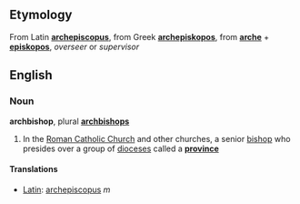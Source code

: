 ==Etymology==
From Latin '''[[archepiscopus]]''', from Greek '''[[archepiskopos]]''', from '''[[arche]]''' + '''[[episkopos]]''', ''overseer'' or ''supervisor''

==English==
===Noun===
'''archbishop''', plural '''[[archbishops]]'''

# In the [[Roman Catholic Church]] and other churches, a senior [[bishop]] who presides over a group of [[diocese]]s called a '''[[province]]'''

====Translations====
*[[Latin]]: [[archepiscopus]] ''m''